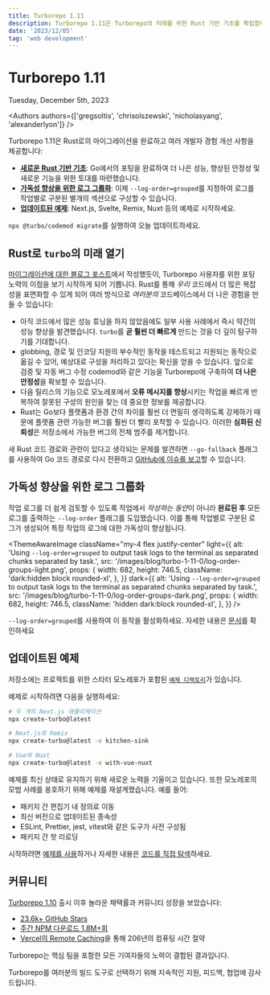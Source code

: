 ```yaml
---
title: Turborepo 1.11
description: Turborepo 1.11은 Turborepo의 미래를 위한 Rust 기반 기초를 확립합니다.
date: '2023/12/05'
tag: 'web development'
---
```


<h1 className="text-center">Turborepo 1.11</h1>


<Date>Tuesday, December 5th, 2023</Date>

<Authors
  authors={['gregsoltis', 'chrisolszewski', 'nicholasyang', 'alexanderlyon']}
/>

Turborepo 1.11은 Rust로의 마이그레이션을 완료하고 여러 개발자 경험 개선 사항을 제공합니다:

- [**새로운 Rust 기반 기초**](#unlocking-the-future-of-turbo-with-rust): Go에서의 포팅을 완료하여 더 나은 성능, 향상된 안정성 및 새로운 기능을 위한 토대를 마련했습니다.
- [**가독성 향상을 위한 로그 그룹화**](#group-logs-for-improved-readability): 이제 `--log-order=grouped`를 지정하여 로그를 작업별로 구분된 별개의 섹션으로 구성할 수 있습니다.
- [**업데이트된 예제**](#updated-examples): Next.js, Svelte, Remix, Nuxt 등의 예제로 시작하세요.

`npx @turbo/codemod migrate`를 실행하여 오늘 업데이트하세요.

## Rust로 `turbo`의 미래 열기

[마이그레이션에 대한 블로그 포스트](https://vercel.com/blog/turborepo-migration-go-rust)에서 작성했듯이, Turborepo 사용자를 위한 포팅 노력의 이점을 보기 시작하게 되어 기쁩니다. Rust를 통해 _우리_ 코드에서 더 많은 복잡성을 표면화할 수 있게 되어 여러 방식으로 _여러분의_ 코드베이스에서 더 나은 경험을 만들 수 있습니다:

- 아직 코드에서 많은 성능 튜닝을 하지 않았음에도 일부 사용 사례에서 즉시 약간의 성능 향상을 발견했습니다. `turbo`를 **곧 훨씬 더 빠르게** 만드는 것을 더 깊이 탐구하기를 기대합니다.
- globbing, 경로 및 인코딩 지원의 부수적인 동작을 테스트되고 지원되는 동작으로 옮길 수 있어, 예상대로 구성을 처리하고 있다는 확신을 얻을 수 있습니다. 앞으로 검증 및 자동 버그 수정 codemod와 같은 기능을 Turborepo에 구축하여 **더 나은 안정성**을 확보할 수 있습니다.
- 다음 릴리스의 기능으로 모노레포에서 **오류 메시지를 향상**시키는 작업을 빠르게 반복하여 잘못된 구성의 원인을 찾는 데 중요한 정보를 제공합니다.
- Rust는 Go보다 플랫폼과 환경 간의 차이를 훨씬 더 면밀히 생각하도록 강제하기 때문에 플랫폼 관련 가능한 버그를 훨씬 더 빨리 포착할 수 있습니다. 이러한 **심화된 신뢰성**은 저장소에서 가능한 버그의 전체 범주를 제거합니다.

새 Rust 코드 경로와 관련이 있다고 생각되는 문제를 발견하면 `--go-fallback` 플래그를 사용하여 Go 코드 경로로 다시 전환하고 [GitHub에 이슈를 보고](https://github.com/vercel/turbo/issues/new?assignees=&labels=kind%3A+bug%2Cowned-by%3A+turborepo%2Cneeds%3A+triage&projects=&template=0-turborepo-bug-report.yml&title=%5Bturborepo%5D+)할 수 있습니다.

## 가독성 향상을 위한 로그 그룹화

작업 로그를 더 쉽게 검토할 수 있도록 작업에서 *작성하는 동안*이 아니라 **완료된 후** 모든 로그를 출력하는 `--log-order` 플래그를 도입했습니다. 이를 통해 작업별로 구분된 로그가 생성되어 특정 작업의 로그에 대한 가독성이 향상됩니다.

<ThemeAwareImage
  className="my-4 flex justify-center"
  light={{
    alt: 'Using `--log-order=grouped` to output task logs to the terminal as separated chunks separated by task.',
    src: '/images/blog/turbo-1-11-0/log-order-groups-light.png',
    props: {
      width: 682,
      height: 746.5,
      className: 'dark:hidden block rounded-xl',
    },
  }}
  dark={{
    alt: 'Using `--log-order=grouped` to output task logs to the terminal as separated chunks separated by task.',
    src: '/images/blog/turbo-1-11-0/log-order-groups-dark.png',
    props: {
      width: 682,
      height: 746.5,
      className: 'hidden dark:block rounded-xl',
    },
  }}
/>

`--log-order=grouped`를 사용하여 이 동작을 활성화하세요. 자세한 내용은 [문서](/docs/reference/run#--log-order-option)를 확인하세요

## 업데이트된 예제

저장소에는 프로젝트를 위한 스타터 모노레포가 포함된 [`예제 디렉토리`](https://github.com/vercel/turbo/tree/main/examples)가 있습니다.

예제로 시작하려면 다음을 실행하세요:

```bash title="Terminal"
# 두 개의 Next.js 애플리케이션
npx create-turbo@latest
```

```bash title="Terminal"
# Next.js와 Remix
npx create-turbo@latest -e kitchen-sink
```

```bash title="Terminal"
# Vue와 Nuxt
npx create-turbo@latest -e with-vue-nuxt
```

예제를 최신 상태로 유지하기 위해 새로운 노력을 기울이고 있습니다. 또한 모노레포의 모범 사례를 옹호하기 위해 예제를 재설계했습니다. 예를 들어:

- 패키지 간 편집기 내 정의로 이동
- 최신 버전으로 업데이트된 종속성
- ESLint, Prettier, jest, vitest와 같은 도구가 사전 구성됨
- 패키지 간 핫 리로딩

시작하려면 [예제를 사용](/docs/getting-started/examples)하거나 자세한 내용은 [코드를 직접 탐색](https://github.com/vercel/turbo/tree/main/examples)하세요.

## 커뮤니티

[Turborepo 1.10](/blog/turbo-1-10-0) 출시 이후 놀라운 채택률과 커뮤니티 성장을 보았습니다:

- [23.6k+ GitHub Stars](https://github.com/vercel/turbo)
- [주간 NPM 다운로드 1.8M+회](https://www.npmjs.com/package/turbo)
- [Vercel의 Remote Caching](https://vercel.com/docs/concepts/monorepos/remote-caching)을 통해 206년의 컴퓨팅 시간 절약

Turborepo는 핵심 팀을 포함한 모든 기여자들의 노력이 결합된 결과입니다.

Turborepo를 여러분의 빌드 도구로 선택하기 위해 지속적인 지원, 피드백, 협업에 감사드립니다.
